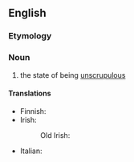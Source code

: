 ==English==

===Etymology===
{{suffix|unscrupulous|ness|lang=en}}

===Noun===
{{en-noun|-}}

# the state of being [[unscrupulous]]

====Translations====
{{trans-top|the state of being unscrupulous}}
* Finnish: {{t+|fi|raadollisuus}}
* Irish:
*: Old Irish: {{t|sga|éccubus|m}}
{{trans-mid}}
* Italian: {{t+|it|spregiudicatezza|f}}
{{trans-bottom}}